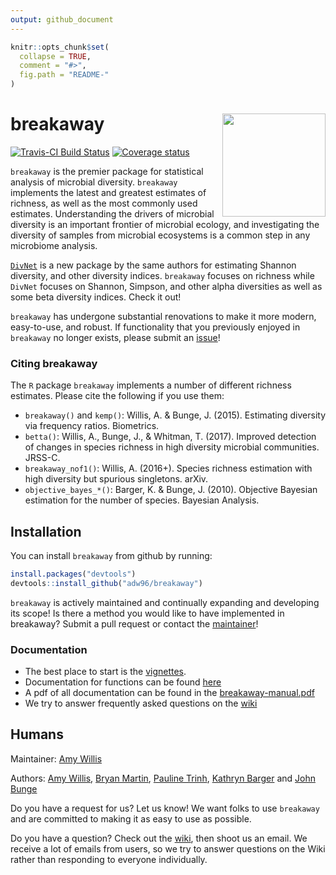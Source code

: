 ```yaml
---
output: github_document
---
```


<!-- README.md is generated from README.Rmd. Please edit that file -->

```r
knitr::opts_chunk$set(
  collapse = TRUE,
  comment = "#>",
  fig.path = "README-"
)
```

# breakaway <img src="docs/breakaway-logo.png" align="right" width="165px"/>


[![Travis-CI Build Status](https://travis-ci.org/adw96/breakaway.svg?branch=master)](https://travis-ci.org/adw96/breakaway)
[![Coverage status](https://codecov.io/gh/adw96/breakaway/branch/master/graph/badge.svg)](https://codecov.io/github/adw96/breakaway?branch=master)


`breakaway` is the premier package for statistical analysis of microbial diversity. `breakaway` implements the latest and greatest estimates of richness, as well as the most commonly used estimates.
Understanding the drivers of microbial diversity is an important frontier of microbial ecology, and investigating the diversity of samples from microbial ecosystems is a common step in any microbiome analysis.

[`DivNet`](https://github.com/adw96/DivNet) is a new package by the same authors for estimating Shannon diversity, and other diversity indices. `breakaway` focuses on richness while `DivNet` focuses on Shannon, Simpson, and other alpha diversities as well as some beta diversity indices. Check it out!

`breakaway` has undergone substantial renovations to make it more modern, easy-to-use, and robust. If functionality that you previously enjoyed in `breakaway` no longer exists, please submit an [issue](https://github.com/adw96/breakaway/issues)!


### Citing breakaway

The `R` package `breakaway` implements a number of different richness estimates. Please cite the following if you use them:

- `breakaway()` and `kemp()`: Willis, A. & Bunge, J. (2015). Estimating diversity via frequency ratios. Biometrics.
- `betta()`: Willis, A., Bunge, J., & Whitman, T. (2017). Improved detection of changes in species richness in high diversity microbial communities. JRSS-C.
- `breakaway_nof1()`: Willis, A. (2016+). Species richness estimation with high diversity but spurious singletons. arXiv.
- `objective_bayes_*()`: Barger, K. & Bunge, J. (2010). Objective Bayesian estimation for the number of species. Bayesian Analysis.


## Installation

You can install `breakaway` from github by running:

```R
install.packages("devtools")
devtools::install_github("adw96/breakaway")
```

`breakaway` is actively maintained and continually expanding and developing its scope! Is there a method you would like to have implemented in breakaway? Submit a pull request or contact the [maintainer](http://statisticaldiversitylab.com/team/amy-willis)!

### Documentation

- The best place to start is the [vignettes](https://adw96.github.io/breakaway/articles/).
- Documentation for functions can be found [here](https://adw96.github.io/breakaway/reference/index.html)
- A pdf of all documentation can be found in the [breakaway-manual.pdf](https://github.com/adw96/breakaway/tree/master/breakaway-manual.pdf) 
- We try to answer frequently asked questions on the [wiki](https://github.com/adw96/breakaway/wiki)

## Humans

Maintainer: [Amy Willis](http://statisticaldiversitylab.com)

Authors: [Amy Willis](http://statisticaldiversitylab.com), [Bryan Martin](https://bryandmartin.github.io/), [Pauline Trinh](https://twitter.com/paulinetrinh), [Kathryn Barger](http://hnrca.tufts.edu/kathryn-barger-ph-d/) and [John Bunge](https://stat.cornell.edu/people/faculty/john-bunge)

Do you have a request for us? Let us know! We want folks to use `breakaway` and are committed to making it as easy to use as possible. 

Do you have a question? Check out the [wiki](https://github.com/adw96/breakaway/wiki), then shoot us an email. We receive a lot of emails from users, so we try to answer questions on the Wiki rather than responding to everyone individually.
